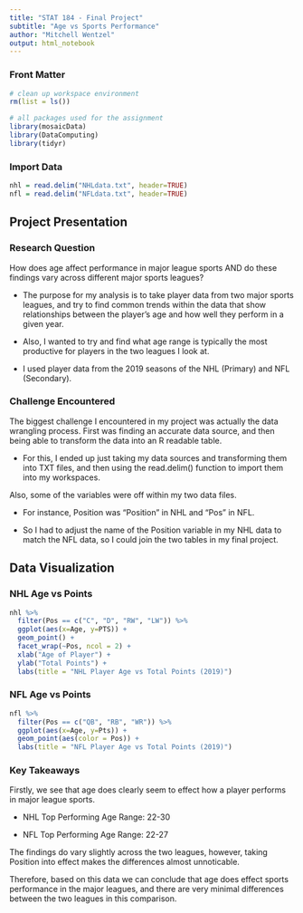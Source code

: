```yaml
---
title: "STAT 184 - Final Project" 
subtitle: "Age vs Sports Performance"
author: "Mitchell Wentzel"
output: html_notebook
---
```


### Front Matter

```r
# clean up workspace environment
rm(list = ls())

# all packages used for the assignment
library(mosaicData)
library(DataComputing)
library(tidyr)
```

### Import Data

```r
nhl = read.delim("NHLdata.txt", header=TRUE)
nfl = read.delim("NFLdata.txt", header=TRUE)
```

## Project Presentation

### Research Question

How does age affect performance in major league sports AND do these findings vary across different major sports leagues?

* The purpose for my analysis is to take player data from two major sports leagues, and try to find common trends within the data that show relationships between the player's age and how well they perform in a given year. 

* Also, I wanted to try and find what age range is typically the most productive for players in the two leagues I look at. 

* I used player data from the 2019 seasons of the NHL (Primary) and NFL (Secondary).

### Challenge Encountered

The biggest challenge I encountered in my project was actually the data wrangling process. First was finding an accurate data source, and then being able to transform the data into an R readable table. 

* For this, I ended up just taking my data sources and transforming them into TXT files, and then using the read.delim() function to import them into my workspaces.

Also, some of the variables were off within my two data files.

* For instance, Position was "Position" in NHL and "Pos" in NFL.

* So I had to adjust the name of the Position variable in my NHL data to match the NFL data, so I could join the two tables in my final project.

## Data Visualization

### NHL Age vs Points

```r
nhl %>%
  filter(Pos == c("C", "D", "RW", "LW")) %>%
  ggplot(aes(x=Age, y=PTS)) +
  geom_point() +
  facet_wrap(~Pos, ncol = 2) +
  xlab("Age of Player") +
  ylab("Total Points") +
  labs(title = "NHL Player Age vs Total Points (2019)")
```

### NFL Age vs Points

```r
nfl %>%
  filter(Pos == c("QB", "RB", "WR")) %>%
  ggplot(aes(x=Age, y=Pts)) +
  geom_point(aes(color = Pos)) +
  labs(title = "NFL Player Age vs Total Points (2019)")
```

### Key Takeaways

Firstly, we see that age does clearly seem to effect how a player performs in major league sports.

* NHL Top Performing Age Range: 22-30

* NFL Top Performing Age Range: 22-27

The findings do vary slightly across the two leagues, however, taking Position into effect makes the differences almost unnoticable. 

Therefore, based on this data we can conclude that age does effect sports performance in the major leagues, and there are very minimal differences between the two leagues in this comparison. 






